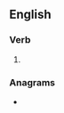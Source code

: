 ==English==

===Verb===
{{head|en|verb form}}

# {{en-past of|embalm}}

===Anagrams===
* {{anagrams|en|belammed}}